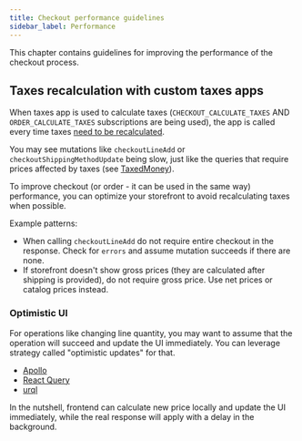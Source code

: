```yaml
---
title: Checkout performance guidelines
sidebar_label: Performance
---
```


This chapter contains guidelines for improving the performance of the checkout process.

## Taxes recalculation with custom taxes apps

When taxes app is used to calculate taxes (`CHECKOUT_CALCULATE_TAXES` AND `ORDER_CALCULATE_TAXES` subscriptions are being used),
the app is called every time taxes [need to be recalculated](/developer/extending/webhooks/synchronous-events/tax).

You may see mutations like `checkoutLineAdd` or `checkoutShippingMethodUpdate` being slow,
just like the queries that require prices affected by taxes (see [TaxedMoney](/api-reference/miscellaneous/objects/taxed-money)).

To improve checkout (or order - it can be used in the same way) performance, you can optimize your storefront to avoid recalculating taxes when possible.

Example patterns:
- When calling `checkoutLineAdd` do not require entire checkout in the response. Check for `errors` and assume mutation succeeds if there are none.
- If storefront doesn't show gross prices (they are calculated after shipping is provided), do not require gross price. Use net prices or catalog prices instead.

### Optimistic UI

For operations like changing line quantity, you may want to assume that the operation will succeed and update the UI immediately.
You can leverage strategy called "optimistic updates" for that.

- [Apollo](https://www.apollographql.com/docs/react/v2/performance/optimistic-ui)
- [React Query](https://tanstack.com/query/v4/docs/framework/react/guides/optimistic-updates)
- [urql](https://commerce.nearform.com/open-source/urql/docs/graphcache/cache-updates/#optimistic-updates)

In the nutshell, frontend can calculate new price locally and update the UI immediately, while the real response will apply with a delay in the background.